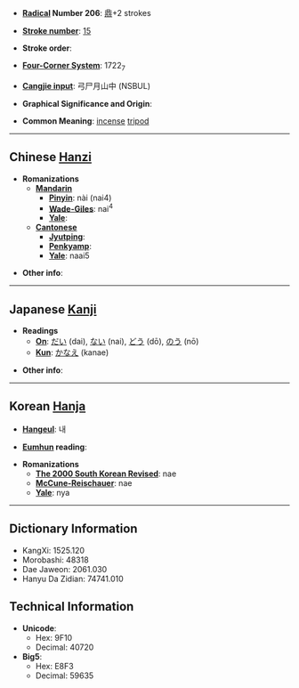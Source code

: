 * '''[[Wiktionary:Chinese radical index| Radical]] Number 206''': [[Wiktionary:Chinese radical index 鼎|鼎]]+2 strokes

* '''[[Wiktionary:Chinese total strokes index|Stroke number]]''': [[Wiktionary:Chinese total strokes index 15|15]]

* '''Stroke order''': 

* '''[[Wiktionary:Chinese four corner index|Four-Corner System]]''': 1722<sub>7</sub>

* '''[[Wiktionary:Chinese Cangjie index|Cangjie input]]''': 弓尸月山中 (NSBUL)

* '''Graphical Significance and Origin''': 

* '''Common Meaning''': [[incense]] [[tripod]]

----

== Chinese [[Hanzi]] ==

* '''Romanizations'''
** '''[[Mandarin]]'''
*** '''[[Pinyin]]''': nài (nai4)
*** '''[[Wade-Giles]]''': nai<sup>4</sup>
*** '''[[Yale]]''': 
** '''[[Cantonese]]'''
*** '''[[Jyutping]]''':
*** '''[[Penkyamp]]''': 
*** '''[[Yale]]''': naai5

* '''Other info''': 

----

== Japanese [[Kanji]] ==

* '''Readings'''
** '''[[On]]''': [[だい]] (dai), [[ない]] (nai), [[どう]] (dō), [[のう]] (nō)
** '''[[Kun]]''': [[かなえ]] (kanae)

* '''Other info''':  

----

== Korean [[Hanja]] ==

* '''[[Hangeul]]''': 내

* '''[[Eumhun]] reading''': 

* '''Romanizations'''
** '''[[The 2000 South Korean Revised Romanization|The 2000 South Korean Revised]]''': nae
** '''[[McCune-Reischauer]]''': nae
** '''[[Yale]]''': nya

----

== Dictionary Information ==

* KangXi: 1525.120
* Morobashi: 48318
* Dae Jaweon: 2061.030
* Hanyu Da Zidian: 74741.010

== Technical Information ==

* '''Unicode''':
** Hex: 9F10
** Decimal: 40720
* '''Big5''':
** Hex: E8F3
** Decimal: 59635